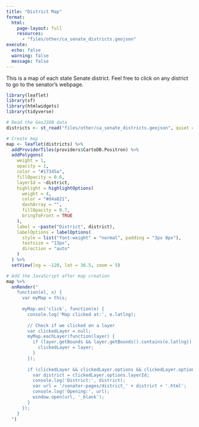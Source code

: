 ```yaml
---
title: "District Map"
format: 
  html:
    page-layout: full
    resources:
      - "files/other/ca_senate_districts.geojson"
execute:
  echo: false
  warning: false
  message: false
---
```


This is a map of each state Senate district. Feel free to click on any district to go to the senator's webpage.

```r

library(leaflet)
library(sf)
library(htmlwidgets)
library(tidyverse)

# Read the GeoJSON data
districts <- st_read("files/other/ca_senate_districts.geojson", quiet = TRUE)

# Create map 
map <- leaflet(districts) %>%
  addProviderTiles(providers$CartoDB.Positron) %>%  
  addPolygons(
    weight = 1,
    opacity = 1,
    color = "#17345a",
    fillOpacity = 0.6,
    layerId = ~district,
    highlight = highlightOptions(
      weight = 4,
      color = "#d4a821",
      dashArray = "",
      fillOpacity = 0.7,
      bringToFront = TRUE
    ),
    label = ~paste("District", district),  
    labelOptions = labelOptions(
      style = list("font-weight" = "normal", padding = "3px 8px"),
      textsize = "13px",
      direction = "auto"
    )
  ) %>%
  setView(lng = -120, lat = 36.5, zoom = 5)

# Add the JavaScript after map creation
map %>% 
  onRender("
    function(el, x) {
      var myMap = this;
      
      myMap.on('click', function(e) {
        console.log('Map clicked at:', e.latlng);
        
        // Check if we clicked on a layer
        var clickedLayer = null;
        myMap.eachLayer(function(layer) {
          if (layer.getBounds && layer.getBounds().contains(e.latlng)) {
            clickedLayer = layer;
          }
        });
        
        if (clickedLayer && clickedLayer.options && clickedLayer.options.layerId) {
          var district = clickedLayer.options.layerId;
          console.log('District:', district);
          var url = '/senator-pages/district_' + district + '.html';
          console.log('Opening:', url);
          window.open(url, '_blank');
        }
      });
    }
  ")
```

